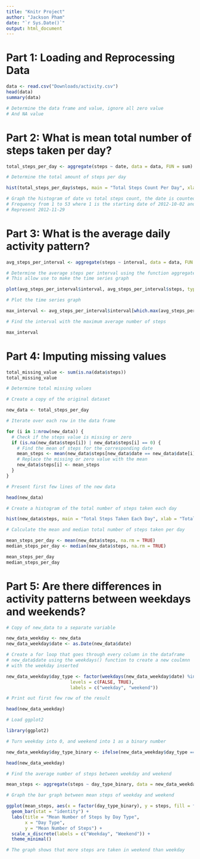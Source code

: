 ```yaml
---
title: "Knitr Project"
author: "Jackson Pham"
date: "`r Sys.Date()`"
output: html_document
---
```


# Part 1: Loading and Reprocessing Data

```r

data <- read.csv("Downloads/activity.csv")
head(data)
summary(data)

# Determine the data frame and value, ignore all zero value
# And NA value

```

# Part 2: What is mean total number of steps taken per day?

```r

total_steps_per_day <- aggregate(steps ~ date, data = data, FUN = sum)

# Determine the total amount of steps per day

hist(total_steps_per_day$steps, main = "Total Steps Count Per Day", xlab = "Total Steps", ylab = "Frequency", col = "lightblue")

# Graph the histogram of date vs total steps count, the date is counted as
# Frequency from 1 to 53 where 1 is the starting date of 2012-10-02 and 53 
# Represent 2012-11-29

```

# Part 3: What is the average daily activity pattern?

```r

avg_steps_per_interval <- aggregate(steps ~ interval, data = data, FUN = mean)

# Determine the average steps per interval using the function aggregate with means
# This allow use to make the time series graph

plot(avg_steps_per_interval$interval, avg_steps_per_interval$steps, type = "l", xlab = "5-Minute Interval", ylab = "Average Number of Steps", main = "Average Number of Steps Taken per 5-Minute Interval")

# Plot the time series graph

max_interval <- avg_steps_per_interval$interval[which.max(avg_steps_per_interval$steps)]

# Find the interval with the maximum average number of steps

max_interval

```

# Part 4: Imputing missing values

```r

total_missing_value <- sum(is.na(data$steps))
total_missing_value

# Determine total missing values

# Create a copy of the original dataset

new_data <- total_steps_per_day

# Iterate over each row in the data frame

for (i in 1:nrow(new_data)) {
  # Check if the steps value is missing or zero
  if (is.na(new_data$steps[i]) | new_data$steps[i] == 0) {
    # Find the mean of steps for the corresponding date
    mean_steps <- mean(new_data$steps[new_data$date == new_data$date[i]], na.rm = TRUE)
    # Replace the missing or zero value with the mean
    new_data$steps[i] <- mean_steps
  }
}

# Present first few lines of the new data

head(new_data)

# Create a histogram of the total number of steps taken each day

hist(new_data$steps, main = "Total Steps Taken Each Day", xlab = "Total Steps", ylab = "Frequency", col = "lightblue")

# Calculate the mean and median total number of steps taken per day

mean_steps_per_day <- mean(new_data$steps, na.rm = TRUE)
median_steps_per_day <- median(new_data$steps, na.rm = TRUE)

mean_steps_per_day
median_steps_per_day

```

# Part 5: Are there differences in activity patterns between weekdays and weekends?

```r

# Copy of new_data to a separate variable

new_data_weekday <- new_data
new_data_weekday$date <- as.Date(new_data$date)

# Create a for loop that goes through every column in the dataframe 
# new_data$date using the weekdays() function to create a new coulmnn
# with the weekday inserted

new_data_weekday$day_type <- factor(weekdays(new_data_weekday$date) %in% c("Saturday", "Sunday"),
                        levels = c(FALSE, TRUE),
                        labels = c("weekday", "weekend"))

# Print out first few row of the result

head(new_data_weekday)

# Load ggplot2

library(ggplot2)

# Turn weekday into 0, and weekend into 1 as a binary number

new_data_weekday$day_type_binary <- ifelse(new_data_weekday$day_type == "weekday", 0, 1)

head(new_data_weekday)

# Find the average number of steps between weekday and weekend

mean_steps <- aggregate(steps ~ day_type_binary, data = new_data_weekday, FUN = mean)

# Graph the bar graph between mean steps of weekday and weekend

ggplot(mean_steps, aes(x = factor(day_type_binary), y = steps, fill = factor(day_type_binary))) +
  geom_bar(stat = "identity") +
  labs(title = "Mean Number of Steps by Day Type",
       x = "Day Type",
       y = "Mean Number of Steps") +
  scale_x_discrete(labels = c("Weekday", "Weekend")) +
  theme_minimal()

# The graph shows that more steps are taken in weekend than weekday

```






